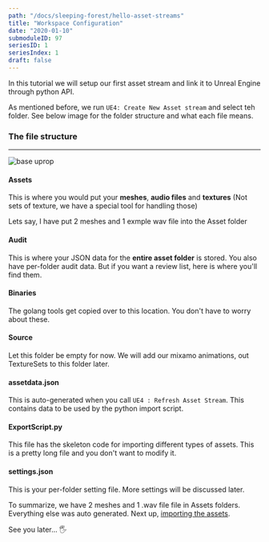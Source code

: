 ```yaml
---
path: "/docs/sleeping-forest/hello-asset-streams"
title: "Workspace Configuration"
date: "2020-01-10"
submoduleID: 97
seriesID: 1
seriesIndex: 1
draft: false
---
```


In this tutorial we will setup our first asset stream and link it to Unreal Engine through python API.

As mentioned before, we run `UE4: Create New Asset stream` and select teh folder. See below image for the folder structure and what each file means.

### The file structure

---

![base uprop](../../../images/DaedalusAPI/asset-stream/folderstructure.png)

#### Assets

This is where you would put your **meshes**, **audio files** and **textures**
(Not sets of texture, we have a special tool for handling those)

Lets say, I have put 2 meshes and 1 exmple wav file into the Asset folder

#### Audit

This is where your JSON data for the **entire asset folder** is stored.
You also have per-folder audit data.
But if you want a review list, here is where you'll find them.

#### Binaries

The golang tools get copied over to this location. You don't have to worry about these.

#### Source

Let this folder be empty for now. We will add our mixamo animations, out TextureSets to this folder later.

#### assetdata.json

This is auto-generated when you call `UE4 : Refresh Asset Stream`. This contains data to be used by the python import script.

#### ExportScript.py

This file has the skeleton code for importing different types of assets.
This is a pretty long file and you don't want to modify it.

#### settings.json

This is your per-folder setting file. More settings will be discussed later.

To summarize, we have 2 meshes and 1 .wav file file in Assets folders. Everything else was auto generated.
Next up, [importing the assets](/docs/sleeping-forest/hello-asset-streams/1).

See you later... 🖐

